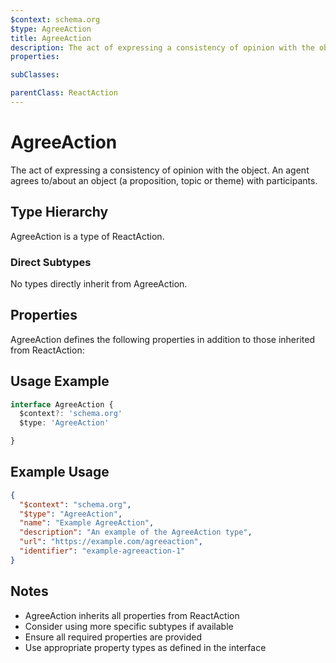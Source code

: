 ```yaml
---
$context: schema.org
$type: AgreeAction
title: AgreeAction
description: The act of expressing a consistency of opinion with the object. An agent agrees to/about an object (a proposition, topic or theme) with participants.
properties:

subClasses:

parentClass: ReactAction
---
```


# AgreeAction

The act of expressing a consistency of opinion with the object. An agent agrees to/about an object (a proposition, topic or theme) with participants.

## Type Hierarchy

AgreeAction is a type of ReactAction.

### Direct Subtypes

No types directly inherit from AgreeAction.

## Properties

AgreeAction defines the following properties in addition to those inherited from ReactAction:



## Usage Example

```typescript
interface AgreeAction {
  $context?: 'schema.org'
  $type: 'AgreeAction'

}
```

## Example Usage

```json
{
  "$context": "schema.org",
  "$type": "AgreeAction",
  "name": "Example AgreeAction",
  "description": "An example of the AgreeAction type",
  "url": "https://example.com/agreeaction",
  "identifier": "example-agreeaction-1"
}
```

## Notes

- AgreeAction inherits all properties from ReactAction
- Consider using more specific subtypes if available
- Ensure all required properties are provided
- Use appropriate property types as defined in the interface
